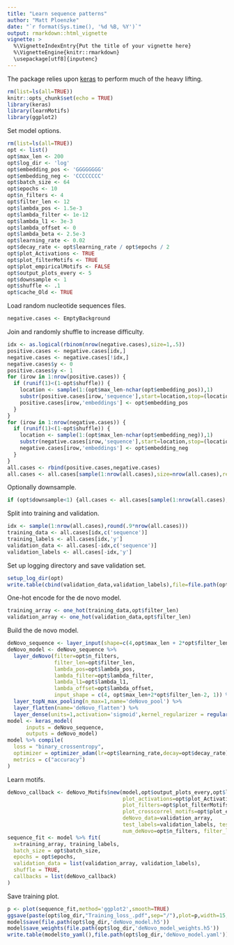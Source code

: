 ```yaml
---
title: "Learn sequence patterns"
author: "Matt Ploenzke"
date: "`r format(Sys.time(), '%d %B, %Y')`"
output: rmarkdown::html_vignette
vignette: >
  %\VignetteIndexEntry{Put the title of your vignette here}
  %\VignetteEngine{knitr::rmarkdown}
  \usepackage[utf8]{inputenc}
---
```


The package relies upon [keras](https://keras.rstudio.com/) to perform much of the heavy lifting. 
```r
rm(list=ls(all=TRUE))
knitr::opts_chunk$set(echo = TRUE)
library(keras)
library(learnMotifs)
library(ggplot2)
```

Set model options.
```r
rm(list=ls(all=TRUE))
opt <- list()
opt$max_len <- 200
opt$log_dir <- 'log'
opt$embedding_pos <- 'GGGGGGGG'
opt$embedding_neg <- 'CCCCCCCC'
opt$batch_size <- 64
opt$epochs <- 10
opt$n_filters <- 4
opt$filter_len <- 12
opt$lambda_pos <- 1.5e-3
opt$lambda_filter <- 1e-12
opt$lambda_l1 <- 3e-3
opt$lambda_offset <- 0
opt$lambda_beta <- 2.5e-3
opt$learning_rate <- 0.02
opt$decay_rate <- opt$learning_rate / opt$epochs / 2
opt$plot_Activations <- TRUE
opt$plot_filterMotifs <- TRUE
opt$plot_empiricalMotifs <- FALSE
opt$output_plots_every <- 5
opt$downsample <- 1
opt$shuffle <- .1
opt$cache_Old <- TRUE
```

Load random nucleotide sequences files.
```r
negative.cases <- EmptyBackground
```

Join and randomly shuffle to increase difficulty.
```r
idx <- as.logical(rbinom(nrow(negative.cases),size=1,.5))
positive.cases <- negative.cases[idx,]
negative.cases <- negative.cases[!idx,]
negative.cases$y <- 0
positive.cases$y <- 1
for (irow in 1:nrow(positive.cases)) {
  if (runif(1)<(1-opt$shuffle)) {
    location <- sample(1:(opt$max_len-nchar(opt$embedding_pos)),1)
    substr(positive.cases[irow,'sequence'],start=location,stop=(location+nchar(opt$embedding_pos)-1)) <- opt$embedding_pos
    positive.cases[irow,'embeddings'] <- opt$embedding_pos
  }
}
for (irow in 1:nrow(negative.cases)) {
  if (runif(1)<(1-opt$shuffle)) {
    location <- sample(1:(opt$max_len-nchar(opt$embedding_neg)),1)
    substr(negative.cases[irow,'sequence'],start=location,stop=(location+nchar(opt$embedding_neg)-1)) <- opt$embedding_neg
    negative.cases[irow,'embeddings'] <- opt$embedding_neg
  }
}
all.cases <- rbind(positive.cases,negative.cases)
all.cases <- all.cases[sample(1:nrow(all.cases),size=nrow(all.cases),replace=FALSE),]
```

Optionally downsample.
```r
if (opt$downsample<1) {all.cases <- all.cases[sample(1:nrow(all.cases),size=opt$downsample*nrow(all.cases)),]}
```

Split into training and validation.
```r
idx <- sample(1:nrow(all.cases),round(.9*nrow(all.cases)))
training_data <- all.cases[idx,c('sequence')]
training_labels <- all.cases[idx,'y']
validation_data <- all.cases[-idx,c('sequence')]
validation_labels <- all.cases[-idx,'y']
```

Set up logging directory and save validation set.
```r
setup_log_dir(opt)
write.table(cbind(validation_data,validation_labels),file=file.path(opt$log_dir,'testset.csv'),sep=',',row.names=F,col.names=F)
```

One-hot encode for the de novo model.
```r
training_array <- one_hot(training_data,opt$filter_len)
validation_array <- one_hot(validation_data,opt$filter_len)
```

Build the de novo model.
```r
deNovo_sequence <- layer_input(shape=c(4,opt$max_len + 2*opt$filter_len-2,1),name='deNovo_input')
deNovo_model <- deNovo_sequence %>%
  layer_deNovo(filter=opt$n_filters,
               filter_len=opt$filter_len,
               lambda_pos=opt$lambda_pos,
               lambda_filter=opt$lambda_filter,
               lambda_l1=opt$lambda_l1,
               lambda_offset=opt$lambda_offset,
               input_shape = c(4, opt$max_len+2*opt$filter_len-2, 1)) %>%
  layer_topN_max_pooling(n_max=1,name='deNovo_pool') %>%
  layer_flatten(name='deNovo_flatten') %>%
  layer_dense(units=1,activation='sigmoid',kernel_regularizer = regularizer_l1(l=opt$lambda_beta))
model <- keras_model(
      inputs = deNovo_sequence, 
      outputs = deNovo_model)
model %>% compile(
  loss = "binary_crossentropy",
  optimizer = optimizer_adam(lr=opt$learning_rate,decay=opt$decay_rate),
  metrics = c("accuracy")
)
```

Learn motifs.
```r
deNovo_callback <- deNovo_Motifs$new(model,opt$output_plots_every,opt$log_dir,
                                     plot_activations=opt$plot_Activations, 
                                     plot_filters=opt$plot_filterMotifs,
                                     plot_crosscorrel_motifs=opt$plot_empiricalMotifs,
                                     deNovo_data=validation_array, 
                                     test_labels=validation_labels, test_seqs=validation_data,
                                     num_deNovo=opt$n_filters, filter_len=opt$filter_len)
sequence_fit <- model %>% fit(
  x=training_array, training_labels,
  batch_size = opt$batch_size,
  epochs = opt$epochs,
  validation_data = list(validation_array, validation_labels),
  shuffle = TRUE,
  callbacks = list(deNovo_callback)
)
```

Save training plot.
```r
p <- plot(sequence_fit,method='ggplot2',smooth=TRUE)
ggsave(paste(opt$log_dir,"Training_loss_.pdf",sep="/"),plot=p,width=15,height=7.5,units='in')
model$save(file.path(opt$log_dir,'deNovo_model.h5'))
model$save_weights(file.path(opt$log_dir,'deNovo_model_weights.h5'))
write.table(model$to_yaml(),file.path(opt$log_dir,'deNovo_model.yaml'))
```

